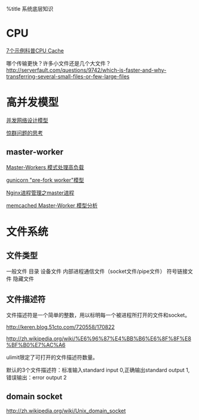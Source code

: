 %title 系统底层知识

= CPU =
[[http://coolshell.cn/articles/10249.html#jtss-tsina|7个示例科普CPU Cache]]

哪个传输更快？许多小文件还是几个大文件？
[[http://serverfault.com/questions/9742/which-is-faster-and-why-transferring-several-small-files-or-few-large-files]]

= 高并发模型 =
[[http://www.crazyshell.org/blog/?p=465|并发网络设计模型]]

[[http://www.cppblog.com/isware/archive/2013/09/09/151470.html|惊群问题的思考]]

== master-worker ==
[[http://www.ideawu.net/blog/archives/535.html|Master-Workers 模式处理高负载]]

[[https://gunicorn.readthedocs.org/en/latest/design.html|gunicorn "pre-fork worker"模型]]

[[http://www.alidata.org/archives/1174|Nginx进程管理之master进程]]

[[http://www.verydemo.com/demo_c447_i2008.html|memcached Master-Worker 模型分析]]

= 文件系统 =
== 文件类型 ==
一般文件 目录 设备文件 内部进程通信文件（socket文件/pipe文件） 符号链接文件 隐藏文件
== 文件描述符 ==
文件描述符是一个简单的整数，用以标明每一个被进程所打开的文件和socket。

http://keren.blog.51cto.com/720558/170822

[[http://zh.wikipedia.org/wiki/%E6%96%87%E4%BB%B6%E6%8F%8F%E8%BF%B0%E7%AC%A6]]

ulimit限定了可打开的文件描述符数量。

默认的3个文件描述符：标准输入standard input 0,正确输出standard output 1,错误输出：error output 2
== domain socket ==
http://zh.wikipedia.org/wiki/Unix_domain_socket




